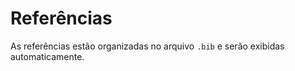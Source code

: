 # Referências

As referências estão organizadas no arquivo `.bib` e serão exibidas automaticamente.

::: {#refs}
:::